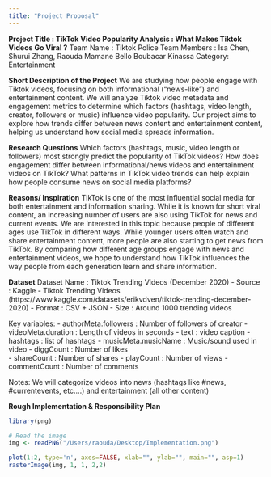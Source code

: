 ```yaml
---
title: "Project Proposal"
---
```


**Project Title : TikTok Video Popularity Analysis : What Makes Tiktok Videos Go Viral ?**
Team Name : Tiktok Police
Team Members : Isa Chen, Shurui Zhang, Raouda Mamane Bello Boubacar Kinassa
Category: Entertainment


**Short Description of the Project** 
We are studying how people engage with Tiktok videos, focusing on both informational (“news-like”) and entertainment content. We will analyze Tiktok video metadata and engagement metrics to determine which factors (hashtags, video length, creator, followers or music) influence video popularity. Our project aims to explore how trends differ between news content and entertainment content, helping us understand how social media spreads information.


**Research Questions** 
Which factors (hashtags, music, video length or followers) most strongly predict the popularity of TikTok videos?
How does engagement differ between informational/news videos and entertainment videos on TikTok?
What patterns in TikTok video trends can help explain how people consume news on social media platforms?


**Reasons/ Inspiration** 
TikTok is one of the most influential social media for both entertainment and information sharing. While it is known for short viral content, an increasing number of users are also using TikTok for news and current events. We are interested in this topic because people of different ages use TikTok in different ways. While younger users often watch and share entertainment content, more people are also starting to get news from TikTok. By comparing how different age groups engage with news and entertainment videos, we hope to understand how TikTok influences the way people from each generation learn and share information.


**Dataset**
Dataset Name : Tiktok Trending Videos (December 2020)
- Source : Kaggle - Tiktok Trending Videos (https://www.kaggle.com/datasets/erikvdven/tiktok-trending-december-2020)
- Format : CSV + JSON 
- Size : Around 1000 trending videos 

Key variables: 
- authorMeta.followers : Number of followers of creator
- videoMeta.duration : Length of videos in seconds
- text : video caption
- hashtags : list of hashtags
- musicMeta.musicName : Music/sound used in video
- diggCount : Number of likes  
- shareCount : Number of shares
- playCount : Number of views 
- commentCount : Number of comments 

Notes: We will categorize videos into news (hashtags like #news, #currentevents, etc….) and entertainment (all other content)



**Rough Implementation & Responsibility Plan**

```r
library(png)

# Read the image
img <- readPNG("/Users/raouda/Desktop/Implementation.png")

plot(1:2, type='n', axes=FALSE, xlab="", ylab="", main="", asp=1)
rasterImage(img, 1, 1, 2,2)

```
